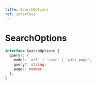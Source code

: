```yaml
---
title: SearchOptions
ref: interface
---
```


# SearchOptions

```ts
interface SearchOptions {
  query?: {
    mode?: 'all' | 'user' | 'wiki_page';
    query?: string;
    page?: number;
  };
}
```
